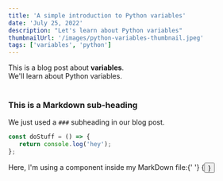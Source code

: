 ```yaml
---
title: 'A simple introduction to Python variables'
date: 'July 25, 2022'
description: "Let's learn about Python variables"
thumbnailUrl: '/images/python-variables-thumbnail.jpeg'
tags: ['variables', 'python']
---
```


<div>
   This is a blog post about <strong>variables</strong>. <br />
   We'll learn about Python variables.
</div>

<br />

### This is a Markdown sub-heading

We just used a `###` subheading in our blog post.

```javascript
const doStuff = () => {
   return console.log('hey');
};
```

<div>
   Here, I'm using a component inside my MarkDown file:{' '}
   {<Button text={'Click me'} />}
</div>
